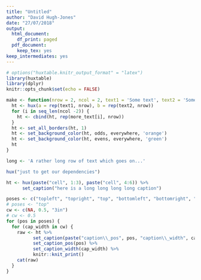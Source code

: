 ```yaml
---
title: "Untitled"
author: "David Hugh-Jones"
date: "27/07/2018"
output:
  html_document:
    df_print: paged
  pdf_document:
    keep_tex: yes
keep_intermediates: yes
---
```


```r
# options("huxtable.knitr_output_format" = "latex")
library(huxtable)
library(dplyr)
knitr::opts_chunk$set(echo = FALSE)


```


```r

make <- function(nrow = 2, ncol = 2, text1 = 'Some text', text2 = 'Some more text', more_text = 'Some text') {
  ht <- hux(a = rep(text1, nrow), b = rep(text2, nrow))
  for (i in seq_len(ncol -2)) {
    ht <- cbind(ht, rep(more_text[i], nrow))
  }
  ht <- set_all_borders(ht, 1)
  ht <- set_background_color(ht, odds, everywhere, 'orange')
  ht <- set_background_color(ht, evens, everywhere, 'green')
  ht
}

long <- 'A rather long row of text which goes on...'

```

```r
hux("just to get our dependencies")
```

```r
ht <- hux(paste("cell", 1:3), paste("cell", 4:6)) %>% 
      set_caption("here is a long long long long caption")

poses <- c("topleft", "topright", "top", "bottomleft", "bottomright", "bottom")
# poses <- "top"
cw <- c(NA, 0.5, "3in")
# cw <- 0.5
for (pos in poses) {
  for (cap_width in cw) {
    raw <- ht %>% 
          set_caption(paste("caption\\_pos", pos, "caption\\_width", cap_width)) %>% 
          set_caption_pos(pos) %>% 
          set_caption_width(cap_width) %>% 
          knitr::knit_print()
    cat(raw)
  }
}
```

